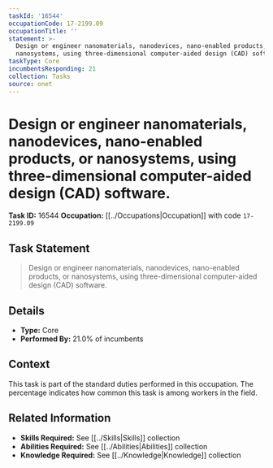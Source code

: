 ```yaml
---
taskId: '16544'
occupationCode: 17-2199.09
occupationTitle: ''
statement: >-
  Design or engineer nanomaterials, nanodevices, nano-enabled products, or
  nanosystems, using three-dimensional computer-aided design (CAD) software.
taskType: Core
incumbentsResponding: 21
collection: Tasks
source: onet
---
```

# Design or engineer nanomaterials, nanodevices, nano-enabled products, or nanosystems, using three-dimensional computer-aided design (CAD) software.

**Task ID:** 16544
**Occupation:** [[../Occupations|Occupation]] with code `17-2199.09`

## Task Statement

> Design or engineer nanomaterials, nanodevices, nano-enabled products, or nanosystems, using three-dimensional computer-aided design (CAD) software.

## Details

- **Type:** Core
- **Performed By:** 21.0% of incumbents

## Context

This task is part of the standard duties performed in this occupation. The percentage indicates how common this task is among workers in the field.

## Related Information

- **Skills Required:** See [[../Skills|Skills]] collection
- **Abilities Required:** See [[../Abilities|Abilities]] collection
- **Knowledge Required:** See [[../Knowledge|Knowledge]] collection
